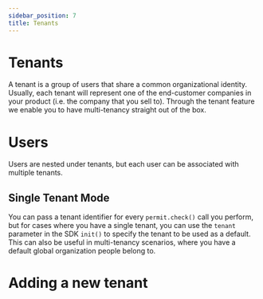 ```yaml
---
sidebar_position: 7
title: Tenants
---
```


# Tenants

A tenant is a group of users that share a common organizational identity.
Usually, each tenant will represent one of the end-customer companies in your product (i.e. the company that you sell to).
Through the tenant feature we enable you to have multi-tenancy straight out of the box.

# Users

Users are nested under tenants, but each user can be associated with multiple tenants.

## Single Tenant Mode

You can pass a tenant identifier for every `permit.check()` call you perform,
but for cases where you have a single tenant, you can use the `tenant` parameter in the SDK `init()` to specify the tenant to be used as a default.
This can also be useful in multi-tenancy scenarios, where you have a default global organization people belong to.

# Adding a new tenant

<ReactPlayer controls url='/video/create-new-tenant.mp4' />

